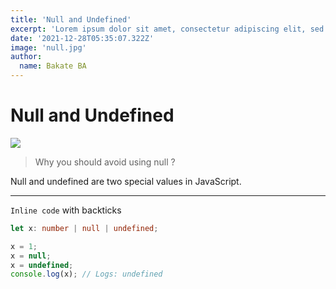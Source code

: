 ```yaml
---
title: 'Null and Undefined'
excerpt: 'Lorem ipsum dolor sit amet, consectetur adipiscing elit, sed do eiusmod tempor incididunt ut labore et dolore magna aliqua. Praesent elementum facilisis leo vel fringilla est ullamcorper eget. At imperdiet dui accumsan sit amet nulla facilities morbi tempus.'
date: '2021-12-28T05:35:07.322Z'
image: 'null.jpg'
author:
  name: Bakate BA
---
```

# Null and Undefined

<Image src="null.jpg" />

> Why you should avoid using null ?

Null and undefined are two special values in JavaScript.

---
`Inline code` with backticks


```ts
let x: number | null | undefined;

x = 1;
x = null;
x = undefined;
console.log(x); // Logs: undefined
```


